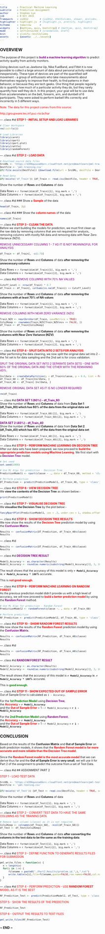 ```yaml
---
title       : Practical Machine Learning
subtitle    : Prediction Assignment
author      : Stephen Lye
job         : 8 Oct 2015
framework   : io2012        # {io2012, html5slides, shower, dzslides, ...}
highlighter : highlight.js  # {highlight.js, prettify, highlight}
hitheme     : tomorrow      # 
widgets     : [mathjax, quiz, bootstrap] # {mathjax, quiz, bootstrap}
mode        : selfcontained # {standalone, draft}
knit        : slidify::knit2slides
assets      : {assets: ../../assets}
---
```


<style type="text/css">
body {
  width: 100%;
  margin: 0;
  padding: 0;
  font-size: 9px;
  background: grey transparent;
}
</style>

## OVERVIEW

The purpose of this project is <font color='Purple'>**build a machine learning algorithm**</font> to predict activity quality from activity monitors.

Using devices such as Jawbone Up, Nike FuelBand, and Fitbit it is now possible to collect a large amount of data about personal activity relatively inexpensively. These type of devices are part of the quantified self movement - a group of enthusiasts who take measurements about themselves regularly to improve their health, to find patterns in their behavior, or because they are tech geeks. One thing that people regularly do is quantify how much of a particular activity they do, but they rarely quantify how well they do it. In this project, your goal will be to use data from accelerometers on the belt, forearm, arm, and dumbell of 6 participants. They were asked to perform barbell lifts correctly and incorrectly in 5 different ways.

<font color='Red'>
Note: The data for this project comes from this source:

http://groupware.les.inf.puc-rio.br/har
</font>

--- .class #id
<font color='Red'>
<b>STEP 1 - INITIAL SETUP AND LOAD LIBRARIES</b>
</font>
```r
# Clear Workspace
rm(list=ls())

# Load Libraries
library(caret)
library(rpart)
library(rpart.plot)
library(rattle)
library(randomForest)
```

--- .class #id
<font color='Red'>
<b>STEP 2 - LOAD DATA</b>
</font>
```r
# Download source data files
SrcURL <- 'https://d396qusza40orc.cloudfront.net/predmachlearn/pml-training.csv'
DestFile <- 'pml-training.csv'
if(!file.exists(DestFile)) {download.file(url = SrcURL, destfile = DestFile, cacheOK = TRUE)}

# Read Data
if(!exists('df_Train')) {df_Train <- read.csv(DestFile, header = TRUE, sep = ',')}
```

Show the number of **Rows** and **Columns** of data

Data Rows = `r format(dim(df_Train)[1], big.mark = ',')`  
Data Columns = `r format(dim(df_Train)[2], big.mark = ',')`

--- .class #id
### Show a <font color='Red'>**Sample**</font> of the data
```r
head(df_Train, 2L)
```

--- .class #id
### Show the <font color='Red'>**column names**</font> of the data
```r
names(df_Train)
```

--- .class #id
<font color='Red'>
<b>STEP 3 - CLEAN THE DATA</b>
</font>  
Before we start building the models for prediction, we must first clean up the raw data by removing columns that are not required for analysis, removing columns with mostly NA data and removing data with Near Zero Variance (NZV).

<font color='Purple'>
REMOVE UNNECESSARY COLUMNS 1 - 7 AS IT IS NOT MEANINGFUL FOR ANALYSIS
</font>
```r
df_Train <- df_Train[, -c(1:7)]
```

Show the number of **Rows** and **Columns** of data **after removing the unnecessary columns**

Data Rows = `r format(dim(df_Train)[1], big.mark = ',')`  
Data Columns = `r format(dim(df_Train)[2], big.mark = ',')`

--- .class #id
<font color='Purple'>
REMOVE COLUMNS WITH 70% NA VALUES
</font>
```r
Cutoff_Level <- nrow(df_Train) * 0.7
df_Train <- df_Train[, colSums(is.na(df_Train)) <= Cutoff_Level]
```

Show the number of **Rows** and **Columns** of data **after removing the columns with at least 70% of NA values**

Data Rows = `r format(dim(df_Train)[1], big.mark = ',')`  
Data Columns = `r format(dim(df_Train)[2], big.mark = ',')`

<font color='Purple'>
REMOVE COLUMNS WITH NEAR ZERO VARIANCE (NZV)
</font>
```r
Train_NZV <- nearZeroVar(df_Train, saveMetrics = TRUE)
Cols2Keep <- rownames(Train_NZV[Train_NZV$nzv == FALSE, ])
df_Train <- df_Train[Cols2Keep]
```

Show the number of **Rows** and **Columns** of data **after removing the columns with Near Zero Variance (NZV)**

Data Rows = `r format(dim(df_Train)[1], big.mark = ',')`  
Data Columns = `r format(dim(df_Train)[2], big.mark = ',')`

--- .class #id
<font color='Red'>
<b>STEP 4 - SPLIT DATA INTO 2 SETS FOR ANALYSIS</b>
</font>  
After performing the data cleaning, we now split the original data set into 2 - the 1st set is for data sampling and the 2nd set is for cross validation.

<font color='Purple'>
SPLIT THE ORIGINAL DATA SET INTO 2 SEPARATE DATA SETS - ONE WITH 60% OF THE ORIGINAL DATA AND THE OTHER WITH THE REMAINING 40%.
</font>
```r
InclData <- createDataPartition(y = df_Train$classe, p = 0.6, list = FALSE)
df_Train_60 <- df_Train[InclData, ]
df_Train_40 <- df_Train[-InclData, ]
```

<font color='Purple'>
REMOVE ORIGINAL DATA SET AS IT IS NO LONGER REQUIRED
</font>
```r
rm(df_Train)
```

--- .class #id
<font color='Purple'>
<b>DATA SET 1 (60%) - df_Train_60</b>
</font>  
Show the number of **Rows** and **Columns** of data from **Data Set 1 (df_Train_60) which has 60% of the data from the original data set**

Data Rows = `r format(dim(df_Train_60)[1], big.mark = ',')`  
Data Columns = `r format(dim(df_Train_60)[2], big.mark = ',')`


<font color='Purple'>
<b>DATA SET 2 (40%) - df_Train_40</b>
</font>  
Show the number of **Rows** and **Columns** of data from **Data Set 2 (df_Train_40) which has 40% of the data from the original data set**

Data Rows = `r format(dim(df_Train_40)[1], big.mark = ',')`  
Data Columns = `r format(dim(df_Train_40)[2], big.mark = ',')`

--- .class #id
<font color='Red'>
<b>STEP 5 - PERFORM MACHINE LEARNING ON DECISION TREE</b>
</font>  
After our data sets have been prepared, we now proceed to <font color='Red'>**build the appropriate prediction models using Machine Learning**</font>. We first start with a <font color='Purple'>**Decision Tree**</font> model.

```r
# Set seed
set.seed(1000)

# Use ML Algo for prediction - Decision Tree
PredictionModel1 <- rpart(classe ~ ., data = df_Train_60, method = 'class')

# Perform prediction
DT_Prediction <- predict(PredictionModel1, df_Train_40, type = 'class')
```

--- .class #id
<font color='Red'>
<b>STEP 6 - VIEW DECISION TREE</b>
</font>  
We **view the contents of the Decision Tree** as shown below:-
```r
print(PredictionModel1)
```

--- .class #id
<font color='Red'>
<b>STEP 7 - VISUALISE DECISION TREE</b>
</font>  
We **visualise the Decision Tree** by the plot below:-
```r
fancyRpartPlot(PredictionModel1, cex = .5, under.cex = 1, shadow.offset = 0)
```

--- .class #id
<font color='Red'>
<b>STEP 8 - SHOW DECISION TREE RESULTS</b>
</font>  
We now show the results of the <font color='Red'>**Decision Tree**</font> prediction model by using the <font color='Purple'>**Confusion Matrix**</font>.

```r
Results <- confusionMatrix(DT_Prediction, df_Train_40$classe)
Results
```

--- .class #id
```r
Results <- confusionMatrix(DT_Prediction, df_Train_40$classe)
Results
```

--- .class #id
<font color='Purple'>
<b>DECISION TREE RESULT</b>
</font>
```r
Model1_Accuracy <- as.character(Results)
Model1_Accuracy <- round(as.numeric(substring(Model1_Accuracy[3], 3, 10)), digits = 4)
```

The result shows that the accuracy of this model is only **`r Model1_Accuracy`** ie. **`r Model1_Accuracy * 100`%** accurate.

This is <font color='Red'>**not good enough**</font>.

--- .class #id
<font color='Red'>
<b>STEP 9 - PERFORM MACHINE LEARNING ON RANDOM FOREST</b>
</font>  
As the previous prediction model didn't provide us with a high level of accuracy, we will now proceed to <font color='Red'>**build a better prediction model**</font> by using the <font color='Purple'>**Random Forest**</font> method.

```r
# Use ML Algo for prediction - Random Forest
PredictionModel2 <- randomForest(classe ~. , data = df_Train_60)

# Perform prediction
RF_Prediction <- predict(PredictionModel2, df_Train_40, type = 'class')
```

--- .class #id
<font color='Red'>
<b>STEP 10 - SHOW RANDOM FOREST RESULTS</b>
</font>  
We now show the results of the <font color='Red'>**Random Forest**</font> prediction model by using the <font color='Purple'>**Confusion Matrix**</font>.

```r
Results <- confusionMatrix(RF_Prediction, df_Train_40$classe)
Results
```

--- .class #id
```r
Results <- confusionMatrix(RF_Prediction, df_Train_40$classe)
Results
```

--- .class #id
<font color='Purple'>
<b>RANDOM FOREST RESULT</b>
</font>
```r
Model2_Accuracy <- as.character(Results)
Model2_Accuracy <- round(as.numeric(substring(Model2_Accuracy[3], 3, 10)), digits = 4)
```

The result shows that the accuracy of this model is **`r Model2_Accuracy`** ie. **`r Model2_Accuracy * 100`%** accurate.

This is <font color='Green'>**good enough**</font>.

--- .class #id
<font color='Red'>
<b>STEP 11 - SHOW EXPECTED OUT OF SAMPLE ERROR</b>
</font>  
Out of Sample Error is calculated as `1 - Accuracy`.

For the <font color='Green'>**1st Prediction Model**</font> using <font color='Purple'>**Decision Tree**</font>,  
the <font color='Red'>**Accuracy**</font> = **`r Model1_Accuracy`**  
and the <font color='Red'>**Out of Sample Error**</font> = 1 - `r Model1_Accuracy` = **`r 1 - Model1_Accuracy`**

For the <font color='Green'>**2nd Prediction Model**</font> using <font color='Purple'>**Random Forest**</font>,  
the <font color='Red'>**Accuracy**</font> = **`r Model2_Accuracy`**  
and the <font color='Red'>**Out of Sample Error**</font> = 1 - `r Model2_Accuracy` = **`r 1 - Model2_Accuracy`**

## CONCLUSION

Based on the results of the **Confusion Matrix** and **Out of Sample Error** on both prediction models, it shows that the <font color='Red'>**Random Forest model is far more accurate and more reliable than the Decision Tree model**</font>.

Since the <font color='Red'>**Random Forest model is the most accurate model**</font> that we can derive thus far and the **Out of Sample Error is very small**, we will use it for Part 2 of the assignment to predict the outcome from a set of Test Data.

--- .class #id
## ASSIGNMENT PART 2

<font color='Red'>
STEP 1 - LOAD TEST DATA
</font>
```r
SrcURL <- 'https://d396qusza40orc.cloudfront.net/predmachlearn/pml-testing.csv'
DestFile <- 'pml-testing.csv'

if(!exists('df_Test')) {df_Test <- read.csv(DestFile, header = TRUE, sep = ',')}
```

Show the number of **Rows** and **Columns** of data

Data Rows = `r format(dim(df_Test)[1], big.mark = ',')`  
Data Columns = `r format(dim(df_Test)[2], big.mark = ',')`

--- .class #id
<font color='Red'>
STEP 2 - CONVERT TEST DATA TO HAVE THE SAME COLUMNS AS THE TRAINING DATA
</font>
```r
# Remove last column (classe) as it is not required
Cols2Keep <- colnames(df_Train_60[, -ncol(df_Train_60)])
df_Test <- df_Test[Cols2Keep]
```

Show the number of **Rows** and **Columns** of data **after converting the columns in the test data to be the same as the training data**

Data Rows = `r format(dim(df_Test)[1], big.mark = ',')`  
Data Columns = `r format(dim(df_Test)[2], big.mark = ',')`

--- .class #id
<font color='Red'>
STEP 3 - DEFINE FUNCTION TO GENERATE RESULTS FILES FOR SUBMISSION
</font>
```r
pml_write_files = function(x) {
  n = length(x)
  for(i in 1:n) {
      filename = paste0("./Part2_Results/problem_id_",i,".txt")
      write.table(x[i],file=filename,quote=FALSE,row.names=FALSE,col.names=FALSE)
  }
}
```

--- .class #id
<font color='Red'>
STEP 4 - PERFORM PREDICTION - USE **RANDOM FOREST** MODEL AS IT IS THE BEST
</font>
```r
RF_Prediction_Test <- predict(PredictionModel2, df_Test, type = 'class')
```

<font color='Red'>
STEP 5 - SHOW THE RESULTS OF THE PREDICTION
</font>
```r
RF_Prediction_Test
```

<font color='Red'>
STEP 6 - OUTPUT THE RESULTS TO TEXT FILES
</font>
```r
pml_write_files(RF_Prediction_Test)
```

### ~ END ~
